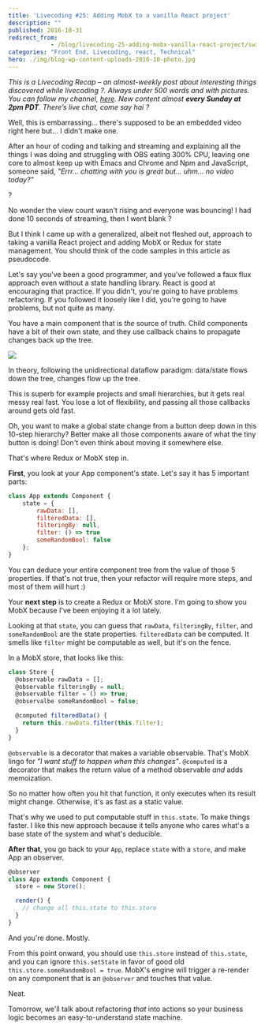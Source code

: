 ```yaml
---
title: 'Livecoding #25: Adding MobX to a vanilla React project'
description: ""
published: 2016-10-31
redirect_from: 
            - /blog/livecoding-25-adding-mobx-vanilla-react-project/swizec/7170
categories: "Front End, Livecoding, react, Technical"
hero: ./img/blog-wp-content-uploads-2016-10-photo.jpg
---
```

_This is a Livecoding Recap – an almost-weekly post about interesting things discovered while livecoding ?. Always under 500 words and with pictures. You can follow my channel, [here](https://livecoding.tv/swizec). New content almost **every Sunday at 2pm PDT**. There’s live chat, come say hai ?_



Well, this is embarrassing… there&#x27;s supposed to be an embedded video right here but… I didn&#x27;t make one.



After an hour of coding and talking and streaming and explaining all the things I was doing and struggling with OBS eating 300% CPU, leaving one core to almost keep up with Emacs and Chrome and Npm and JavaScript, someone said, _&quot;Errr… chatting with you is great but… uhm… no video today?&quot;_



?



No wonder the view count wasn&#x27;t rising and everyone was bouncing! I had done 10 seconds of streaming, then I went blank ?



But I think I came up with a generalized, albeit not fleshed out, approach to taking a vanilla React project and adding MobX or Redux for state management. You should think of the code samples in this article as pseudocode.



Let&#x27;s say you&#x27;ve been a good programmer, and you’ve followed a faux flux approach even without a state handling library. React is good at encouraging that practice. If you didn&#x27;t, you&#x27;re going to have problems refactoring. If you followed it loosely like I did, you&#x27;re going to have problems, but not quite as many.



You have a main component that is _the_ source of truth. Child components have a bit of their own state, and they use callback chains to propagate changes back up the tree.



![](./img/blog-wp-content-uploads-2016-10-photo.jpg)



In theory, following the unidirectional dataflow paradigm: data/state flows down the tree, changes flow up the tree.



This is superb for example projects and small hierarchies, but it gets real messy real fast. You lose a lot of flexibility, and passing all those callbacks around gets old fast.



Oh, you want to make a global state change from a button deep down in this 10-step hierarchy? Better make all those components aware of what the tiny button is doing! Don&#x27;t even think about moving it somewhere else.



That&#x27;s where Redux or MobX step in.



**First**, you look at your App component&#x27;s state. Let&#x27;s say it has 5 important parts:



```javascript
class App extends Component {
    state = {
        rawData: [],
        filteredData: [],
        filteringBy: null,
        filter: () => true
        someRandomBool: false
    };
}
```



You can deduce your entire component tree from the value of those 5 properties. If that&#x27;s not true, then your refactor will require more steps, and most of them will hurt :)



Your **next step** is to create a Redux or MobX store. I&#x27;m going to show you MobX because I&#x27;ve been enjoying it a lot lately.



Looking at that `state`, you can guess that `rawData`, `filteringBy`, `filter`, and `someRandomBool` are the state properties. `filteredData` can be computed. It smells like `filter` might be computable as well, but it&#x27;s on the fence.



In a MobX store, that looks like this:



```javascript
class Store {
  @observable rawData = [];
  @observable filteringBy = null;
  @observable filter = () => true;
  @observalbe someRandomBool = false;

  @computed filteredData() {
    return this.rawData.filter(this.filter);
  }
}
```



`@observable` is a decorator that makes a variable observable. That&#x27;s MobX lingo for _&quot;I want stuff to happen when this changes&quot;_. `@computed` is a decorator that makes the return value of a method observable _and_ adds memoization.



So no matter how often you hit that function, it only executes when its result might change. Otherwise, it&#x27;s as fast as a static value.



That&#x27;s why we used to put computable stuff in `this.state`. To make things faster. I like this new approach because it tells anyone who cares what&#x27;s a base state of the system and what&#x27;s deducible.



**After that**, you go back to your `App`, replace `state` with a `store`, and make App an observer.



```javascript
@observer
class App extends Component {
  store = new Store();

  render() {
    // change all this.state to this.store
  }
}
```



And you&#x27;re done. Mostly.



From this point onward, you should use `this.store` instead of `this.state`, and you can ignore `this.setState` in favor of good old `this.store.someRandomBool = true`. MobX&#x27;s engine will trigger a re-render on any component that is an `@observer` and touches that value.



Neat.



Tomorrow, we&#x27;ll talk about refactoring _that_ into actions so your business logic becomes an easy-to-understand state machine.